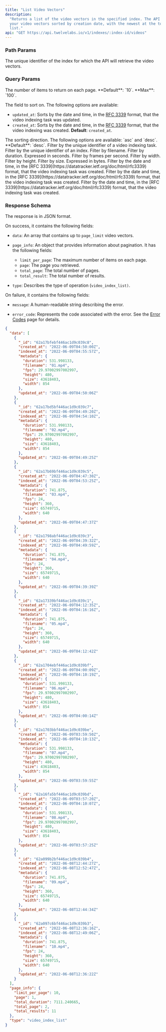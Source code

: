 ```yaml
---
title: "List Video Vectors"
description:
  "Returns a list of the video vectors in the specified index. The API returns
  your video vectors sorted by creation date, with the newest at the top of the
  list."
api: "GET https://api.twelvelabs.io/v1/indexes/:index-id/videos"
---
```


### Path Params

<ParamField query="index-id" type="string" required>
  The unique identifier of the index for which the API will retrieve the video
  vectors.
</ParamField>

### Query Params

<ParamField query="page_limit" type="string" required>
  The number of items to return on each page. **Default**: `10`. **Max**: `100`.
</ParamField>

<ParamField query="sort_by" type="string" required>

The field to sort on. The following options are available:

- `updated_at`: Sorts by the date and time, in the
  [RFC 3339](https://datatracker.ietf.org/doc/html/rfc3339) format, that the
  video indexing task was updated.
- `created_at`: Sorts by the date and time, in the
  [RFC 3339](https://datatracker.ietf.org/doc/html/rfc3339) format, that the
  video indexing was created. **Default**: `created_at`.

</ParamField>

<ParamField query="sort_option" type="string" required>
  The sorting direction. The following options are available: `asc` and `desc`.
  **Default**: `desc`.
</ParamField>

<ParamField query="_id" type="string" required>
  Filter by the unique identifier of a video indexing task.
</ParamField>

<ParamField query="index_id" type="string" required>
  Filter by the unique identifier of an index.
</ParamField>

<ParamField query="filename" type="string" required>
  Filter by filename.
</ParamField>

<ParamField query="duration" type="float" required>
  Filter by duration. Expressed in seconds.
</ParamField>

<ParamField query="fps" type="integer" required>
  Filter by frames per second.
</ParamField>

<ParamField query="width" type="integer" required>
  Filter by width.
</ParamField>

<ParamField query="height" type="integer" required>
  Filter by height.
</ParamField>

<ParamField query="size" type="string" required>
  Filter by size. Expressed in bytes.
</ParamField>

<ParamField query="created_at" type="string" required>
  Filter by the date and time, in the [RFC
  3339](https://datatracker.ietf.org/doc/html/rfc3339) format, that the video
  indexing task was created.
</ParamField>

<ParamField query="updated_at" type="string" required>
  Filter by the date and time, in the [RFC
  3339](https://datatracker.ietf.org/doc/html/rfc3339) format, that the video
  indexing task was created.
</ParamField>

<ParamField query="indexed_at" required>
  Filter by the date and time, in the [RFC
  3339](https://datatracker.ietf.org/doc/html/rfc3339) format, that the video
  indexing task was created.
</ParamField>

### Response Schema

The response is in JSON format.

On success, it contains the following fields:

- `data`: An array that contains up to `page_limit` video vectors.

- `page_info`: An object that provides information about pagination. It has the
  following fields:

  - `limit_per_page`: The maximum number of items on each page.
  - `page`: The page you retrieved.
  - `total_page`: The total number of pages.
  - `total_result`: The total number of results.

- `type`: Describes the type of operation (`video_index_list)`.

On failure, it contains the following fields:

- `message`: A human-readable string describing the error.

- `error_code`: Represents the code associated with the error. See the
  [Error Codes](/reference/api-reference/error-codes) page for details.

<ResponseExample>

```json
{
  "data": [
    {
      "_id": "62a17bfebf446ac1d9c039c8",
      "created_at": "2022-06-09T04:50:00Z",
      "indexed_at": "2022-06-09T04:55:57Z",
      "metadata": {
        "duration": 531.998133,
        "filename": "01.mp4",
        "fps": 29.97002997002997,
        "height": 480,
        "size": 43618403,
        "width": 854
      },
      "updated_at": "2022-06-09T04:50:06Z"
    },
    {
      "_id": "62a17bd5bf446ac1d9c039c7",
      "created_at": "2022-06-09T04:49:20Z",
      "indexed_at": "2022-06-09T04:54:10Z",
      "metadata": {
        "duration": 531.998133,
        "filename": "02.mp4",
        "fps": 29.97002997002997,
        "height": 480,
        "size": 43618403,
        "width": 854
      },
      "updated_at": "2022-06-09T04:49:25Z"
    },
    {
      "_id": "62a17b69bf446ac1d9c039c5",
      "created_at": "2022-06-09T04:47:30Z",
      "indexed_at": "2022-06-09T04:53:25Z",
      "metadata": {
        "duration": 741.875,
        "filename": "03.mp4",
        "fps": 24,
        "height": 360,
        "size": 65749715,
        "width": 640
      },
      "updated_at": "2022-06-09T04:47:37Z"
    },
    {
      "_id": "62a1798abf446ac1d9c039c3",
      "created_at": "2022-06-09T04:39:32Z",
      "indexed_at": "2022-06-09T04:49:59Z",
      "metadata": {
        "duration": 741.875,
        "filename": "04.mp4",
        "fps": 24,
        "height": 360,
        "size": 65749715,
        "width": 640
      },
      "updated_at": "2022-06-09T04:39:39Z"
    },
    {
      "_id": "62a17339bf446ac1d9c039c1",
      "created_at": "2022-06-09T04:12:35Z",
      "indexed_at": "2022-06-09T04:16:16Z",
      "metadata": {
        "duration": 741.875,
        "filename": "05.mp4",
        "fps": 24,
        "height": 360,
        "size": 65749715,
        "width": 640
      },
      "updated_at": "2022-06-09T04:12:42Z"
    },
    {
      "_id": "62a1704ebf446ac1d9c039bf",
      "created_at": "2022-06-09T04:00:09Z",
      "indexed_at": "2022-06-09T04:10:19Z",
      "metadata": {
        "duration": 531.998133,
        "filename": "06.mp4",
        "fps": 29.97002997002997,
        "height": 480,
        "size": 43618403,
        "width": 854
      },
      "updated_at": "2022-06-09T04:00:14Z"
    },
    {
      "_id": "62a1703bbf446ac1d9c039be",
      "created_at": "2022-06-09T03:59:50Z",
      "indexed_at": "2022-06-09T04:10:13Z",
      "metadata": {
        "duration": 531.998133,
        "filename": "07.mp4",
        "fps": 29.97002997002997,
        "height": 480,
        "size": 43618403,
        "width": 854
      },
      "updated_at": "2022-06-09T03:59:55Z"
    },
    {
      "_id": "62a16fa5bf446ac1d9c039bd",
      "created_at": "2022-06-09T03:57:20Z",
      "indexed_at": "2022-06-09T04:10:07Z",
      "metadata": {
        "duration": 531.998133,
        "filename": "08.mp4",
        "fps": 29.97002997002997,
        "height": 480,
        "size": 43618403,
        "width": 854
      },
      "updated_at": "2022-06-09T03:57:25Z"
    },
    {
      "_id": "62a099b2bf446ac1d9c039b4",
      "created_at": "2022-06-08T12:44:27Z",
      "indexed_at": "2022-06-08T12:52:47Z",
      "metadata": {
        "duration": 741.875,
        "filename": "09.mp4",
        "fps": 24,
        "height": 360,
        "size": 65749715,
        "width": 640
      },
      "updated_at": "2022-06-08T12:44:34Z"
    },
    {
      "_id": "62a097c6bf446ac1d9c039b3",
      "created_at": "2022-06-08T12:36:16Z",
      "indexed_at": "2022-06-08T12:49:06Z",
      "metadata": {
        "duration": 741.875,
        "filename": "10.mp4",
        "fps": 24,
        "height": 360,
        "size": 65749715,
        "width": 640
      },
      "updated_at": "2022-06-08T12:36:22Z"
    }
  ],
  "page_info": {
    "limit_per_page": 10,
    "page": 1,
    "total_duration": 7111.240665,
    "total_page": 2,
    "total_results": 11
  },
  "type": "video_index_list"
}
```

</ResponseExample>
